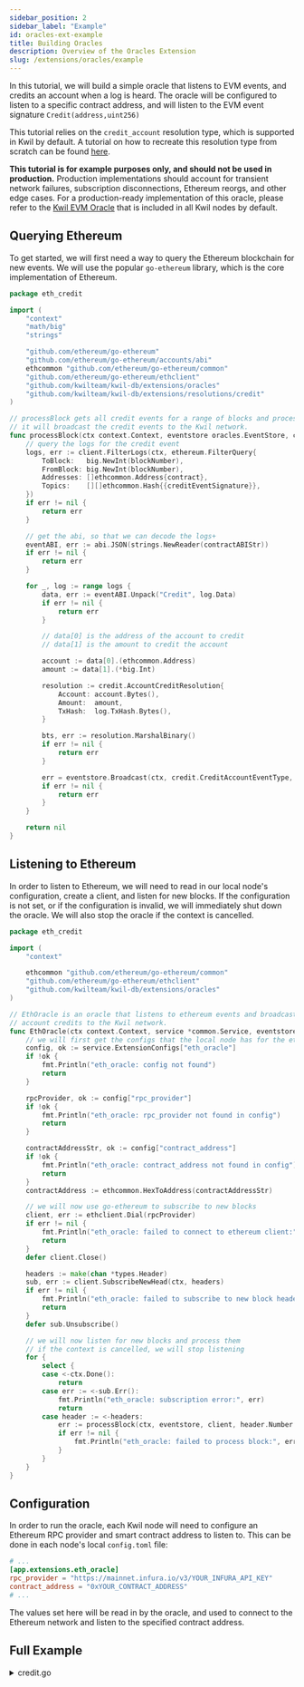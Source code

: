 ```yaml
---
sidebar_position: 2
sidebar_label: "Example"
id: oracles-ext-example
title: Building Oracles
description: Overview of the Oracles Extension
slug: /extensions/oracles/example
---
```


In this tutorial, we will build a simple oracle that listens to EVM events, and credits an account when a log is heard.
The oracle will be configured to listen to a specific contract address, and will listen to the EVM event signature `Credit(address,uint256)`

This tutorial relies on the `credit_account` resolution type, which is supported in Kwil by default. A tutorial on how to recreate this resolution
type from scratch can be found [here](/docs/node/extensions/resolutions/example).

**This tutorial is for example purposes only, and should not be used in production.** Production implementations should account for transient network failures,
subscription disconnections, Ethereum reorgs, and other edge cases. For a production-ready implementation of this oracle, please refer to the [Kwil EVM Oracle](<https://github.com/kwilteam/kwil-db/tree/main/extensions/oracles/eth_deposits>) that is
included in all Kwil nodes by default.

## Querying Ethereum

To get started, we will first need a way to query the Ethereum blockchain for new events. We will use the popular `go-ethereum` library, which is the
core implementation of Ethereum.

```go
package eth_credit

import (
	"context"
	"math/big"
	"strings"

	"github.com/ethereum/go-ethereum"
	"github.com/ethereum/go-ethereum/accounts/abi"
	ethcommon "github.com/ethereum/go-ethereum/common"
	"github.com/ethereum/go-ethereum/ethclient"
	"github.com/kwilteam/kwil-db/extensions/oracles"
	"github.com/kwilteam/kwil-db/extensions/resolutions/credit"
)

// processBlock gets all credit events for a range of blocks and processes them.
// it will broadcast the credit events to the Kwil network.
func processBlock(ctx context.Context, eventstore oracles.EventStore, client *ethclient.Client, blockNumber int64, contract ethcommon.Address) error {
	// query the logs for the credit event
	logs, err := client.FilterLogs(ctx, ethereum.FilterQuery{
		ToBlock:   big.NewInt(blockNumber),
		FromBlock: big.NewInt(blockNumber),
		Addresses: []ethcommon.Address{contract},
		Topics:    [][]ethcommon.Hash{{creditEventSignature}},
	})
	if err != nil {
		return err
	}

	// get the abi, so that we can decode the logs+
	eventABI, err := abi.JSON(strings.NewReader(contractABIStr))
	if err != nil {
		return err
	}

	for _, log := range logs {
		data, err := eventABI.Unpack("Credit", log.Data)
		if err != nil {
			return err
		}

		// data[0] is the address of the account to credit
		// data[1] is the amount to credit the account

		account := data[0].(ethcommon.Address)
		amount := data[1].(*big.Int)

		resolution := credit.AccountCreditResolution{
			Account: account.Bytes(),
			Amount:  amount,
            TxHash:  log.TxHash.Bytes(),
		}

		bts, err := resolution.MarshalBinary()
		if err != nil {
			return err
		}

		err = eventstore.Broadcast(ctx, credit.CreditAccountEventType, bts)
		if err != nil {
			return err
		}
	}

	return nil
}
```

## Listening to Ethereum

In order to listen to Ethereum, we will need to read in our local node's configuration, create a client, and listen for new blocks.
If the configuration is not set, or if the configuration is invalid, we will immediately shut down the oracle. We will also stop the oracle
if the context is cancelled.

```go
package eth_credit

import (
	"context"

	ethcommon "github.com/ethereum/go-ethereum/common"
	"github.com/ethereum/go-ethereum/ethclient"
	"github.com/kwilteam/kwil-db/extensions/oracles"
)

// EthOracle is an oracle that listens to ethereum events and broadcasts corresponding
// account credits to the Kwil network.
func EthOracle(ctx context.Context, service *common.Service, eventstore oracles.EventStore) {
	// we will first get the configs that the local node has for the eth_oracle extension
	config, ok := service.ExtensionConfigs["eth_oracle"]
	if !ok {
		fmt.Println("eth_oracle: config not found")
		return
	}

	rpcProvider, ok := config["rpc_provider"]
	if !ok {
		fmt.Println("eth_oracle: rpc_provider not found in config")
		return
	}

	contractAddressStr, ok := config["contract_address"]
	if !ok {
		fmt.Println("eth_oracle: contract_address not found in config")
		return
	}
	contractAddress := ethcommon.HexToAddress(contractAddressStr)

	// we will now use go-ethereum to subscribe to new blocks
	client, err := ethclient.Dial(rpcProvider)
	if err != nil {
		fmt.Println("eth_oracle: failed to connect to ethereum client:", err)
		return
	}
	defer client.Close()

	headers := make(chan *types.Header)
	sub, err := client.SubscribeNewHead(ctx, headers)
	if err != nil {
		fmt.Println("eth_oracle: failed to subscribe to new block headers:", err)
		return
	}
	defer sub.Unsubscribe()

	// we will now listen for new blocks and process them
	// if the context is cancelled, we will stop listening
	for {
		select {
		case <-ctx.Done():
			return
		case err := <-sub.Err():
			fmt.Println("eth_oracle: subscription error:", err)
			return
		case header := <-headers:
			err := processBlock(ctx, eventstore, client, header.Number.Int64(), contractAddress)
			if err != nil {
				fmt.Println("eth_oracle: failed to process block:", err)
			}
		}
	}
}
```

## Configuration

In order to run the oracle, each Kwil node will need to configure an Ethereum RPC provider and smart contract address to listen to.
This can be done in each node's local `config.toml` file:

```toml title="config.toml"
# ...
[app.extensions.eth_oracle]
rpc_provider = "https://mainnet.infura.io/v3/YOUR_INFURA_API_KEY"
contract_address = "0xYOUR_CONTRACT_ADDRESS"
# ...
```

The values set here will be read in by the oracle, and used to connect to the Ethereum network and listen to the specified contract address.

## Full Example

<details>
    <summary>credit.go</summary>

```go
package eth_credit

import (
	"context"
	"fmt"
	"math/big"
	"strings"

	"github.com/ethereum/go-ethereum"
	"github.com/ethereum/go-ethereum/accounts/abi"
	ethcommon "github.com/ethereum/go-ethereum/common"
	"github.com/ethereum/go-ethereum/core/types"
	"github.com/ethereum/go-ethereum/crypto"
	"github.com/ethereum/go-ethereum/ethclient"
	"github.com/kwilteam/kwil-db/common"
	"github.com/kwilteam/kwil-db/extensions/oracles"
	"github.com/kwilteam/kwil-db/extensions/resolutions/credit"
)

// EthOracle is an oracle that listens to ethereum events and broadcasts corresponding
// account credits to the Kwil network.
func EthOracle(ctx context.Context, service *common.Service, eventstore oracles.EventStore) {
	// we will first get the configs that the local node has for the eth_oracle extension
	config, ok := service.ExtensionConfigs["eth_oracle"]
	if !ok {
		fmt.Println("eth_oracle: config not found")
		return
	}

	rpcProvider, ok := config["rpc_provider"]
	if !ok {
		fmt.Println("eth_oracle: rpc_provider not found in config")
		return
	}

	contractAddressStr, ok := config["contract_address"]
	if !ok {
		fmt.Println("eth_oracle: contract_address not found in config")
		return
	}
	contractAddress := ethcommon.HexToAddress(contractAddressStr)

	// we will now use go-ethereum to subscribe to new blocks
	client, err := ethclient.Dial(rpcProvider)
	if err != nil {
		fmt.Println("eth_oracle: failed to connect to ethereum client:", err)
		return
	}
	defer client.Close()

	headers := make(chan *types.Header)
	sub, err := client.SubscribeNewHead(ctx, headers)
	if err != nil {
		fmt.Println("eth_oracle: failed to subscribe to new block headers:", err)
		return
	}
	defer sub.Unsubscribe()

	// we will now listen for new blocks and process them
	// if the context is cancelled, we will stop listening
	for {
		select {
		case <-ctx.Done():
			return
		case err := <-sub.Err():
			fmt.Println("eth_oracle: subscription error:", err)
			return
		case header := <-headers:
			err := processBlock(ctx, eventstore, client, header.Number.Int64(), contractAddress)
			if err != nil {
				fmt.Println("eth_oracle: failed to process block:", err)
			}
		}
	}
}

// contractABIStr is the ABI of the smart contract the oracle listens to.
// It follows the Ethereum ABI JSON format, and matches the `Credit(address,uint256)` event signature.
const contractABIStr = `[{"anonymous":false,"inputs":[{"indexed":false,"internalType":"address","name":"_from","type":"address"},{"indexed":false,"internalType":"uint256","name":"_amount","type":"uint256"}],"name":"Credit","type":"event"}]`

// creditEventSignature is the EVM event signature the oracle listens to.
var creditEventSignature ethcommon.Hash = crypto.Keccak256Hash([]byte("Credit(address,uint256)"))

// processBlock gets all credit events for a range of blocks and processes them.
// it will broadcast the credit events to the network.
func processBlock(ctx context.Context, eventstore oracles.EventStore, client *ethclient.Client, blockNumber int64, contract ethcommon.Address) error {
	// query the logs for the credit event
	logs, err := client.FilterLogs(ctx, ethereum.FilterQuery{
		ToBlock:   big.NewInt(blockNumber),
		FromBlock: big.NewInt(blockNumber),
		Addresses: []ethcommon.Address{contract},
		Topics:    [][]ethcommon.Hash{{creditEventSignature}},
	})
	if err != nil {
		return err
	}

	// get the abi, so that we can decode the logs+
	eventABI, err := abi.JSON(strings.NewReader(contractABIStr))
	if err != nil {
		return err
	}

	for _, log := range logs {
		data, err := eventABI.Unpack("Credit", log.Data)
		if err != nil {
			return err
		}

		// data[0] is the address of the account to credit
		// data[1] is the amount to credit the account

		account := data[0].(ethcommon.Address)
		amount := data[1].(*big.Int)

		resolution := credit.AccountCreditResolution{
			Account: account.Bytes(),
			Amount:  amount,
            TxHash:  log.TxHash.Bytes(),
		}

		bts, err := resolution.MarshalBinary()
		if err != nil {
			return err
		}

		err = eventstore.Broadcast(ctx, credit.CreditAccountEventType, bts)
		if err != nil {
			return err
		}
	}

	return nil
}
```

</details>